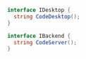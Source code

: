 ```csharp
interface IDesktop {
  string CodeDesktop();
}

interface IBackend {
  string CodeServer();
}
```
